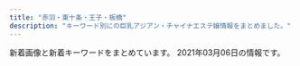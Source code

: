 ```yaml
---
title: "赤羽・東十条・王子・板橋"
description: "キーワード別にの巨乳アジアン・チャイナエステ嬢情報をまとめました。"
---
```


新着画像と新着キーワードをまとめています。
2021年03月06日の情報です。

<DmmAffiliateIns />
<KeywordTable
  shops={
    [
    {
        "name": "Flower",
        "keywords": {},
        "url": "http://flower.este88.com/",
        "img_links": [
            "http://flower.este88.com/images/m02.jpg",
            "http://flower.este88.com/i/images/access6.jpg",
            "http://flower.este88.com/images/img1.jpg",
            "http://flower.este88.com/i/images/access3.jpg",
            "http://flower.este88.com/i/images/access7.jpg",
            "http://flower.este88.com/i/images/access2.jpg",
            "http://flower.este88.com/i/images/access4.jpg",
            "http://flower.este88.com/images/m05.jpg",
            "http://flower.este88.com/images/kp01.jpg",
            "http://flower.este88.com/gals/moe1.jpg",
            "http://flower.este88.com/i/images/access1.jpg",
            "http://flower.este88.com/images/m03.jpg",
            "http://flower.este88.com/gals/erika1.jpg",
            "http://flower.este88.com/images/m04.jpg",
            "http://flower.este88.com/gals/emi1.jpg",
            "http://flower.este88.com/images/m01.jpg",
            "http://flower.este88.com/gals/riri1.jpg",
            "http://flower.este88.com/gals/haruka1.jpg",
            "http://flower.este88.com/i/images/access5.jpg",
            "http://flower.este88.com/gals/yuuna1.jpg",
            "http://flower.este88.com/images/dot.png"
        ],
        "station": "JR\u8d64\u7fbd\u99c5\u5357\u53e3"
    },
    {
        "name": "FLOWER",
        "img_links": [
            "http://esthe-japan.work/flower/upload/202004/1588153474.png"
        ],
        "keywords": {
            "88": 3,
            "89": 3,
            "98": 1,
            "87": 3,
            "\u30bb\u30af\u30b7\u30fc": 6
        },
        "station": "JR\u8d64\u7fbd\u99c5\u5357\u6539\u672d\u53e3(\u6771)",
        "url": "http://esthe-japan.work/flower/"
    },
    {
        "keywords": {
            "85": 2,
            "C": 15,
            "E": 6,
            "D": 10,
            "86": 8,
            "87": 6
        },
        "station": "JR\u8d64\u7fbd\u99c5\u897f\u53e3",
        "img_links": [
            "http://www.cocosia.work/img/int2_sp.jpg",
            "http://www.cocosia.work/staff/riya.jpg",
            "http://www.cocosia.work/img/int2.jpg",
            "http://www.cocosia.work/img/header_info.png",
            "http://www.cocosia.work/staff/hina1.jpg",
            "http://www.cocosia.work/img/int1.jpg",
            "http://www.cocosia.work/staff/mika1.jpg",
            "http://www.cocosia.work/staff/hina.jpg",
            "http://www.cocosia.work/staff/mao1.jpg",
            "http://www.cocosia.work/img/int1_sp.jpg",
            "http://www.cocosia.work/staff/rea1.jpg",
            "http://www.cocosia.work/img/int3_sp.jpg",
            "http://www.cocosia.work/img/i_tel.png",
            "http://www.cocosia.work/staff/riya1.jpg",
            "http://www.cocosia.work/img/bn_howto.jpg",
            "http://www.cocosia.work/staff/mao.jpg",
            "http://www.cocosia.work/staff/rea.jpg",
            "http://www.cocosia.work/img/int3.jpg",
            "http://www.cocosia.work/img/bn_howto_sp.jpg",
            "http://www.cocosia.work/staff/yuyu.jpg",
            "http://www.cocosia.work/staff/mika.jpg",
            "http://www.cocosia.work/img/bn_contact.jpg",
            "http://www.cocosia.work/img/bn_contact_sp.jpg",
            "http://www.cocosia.work/staff/yuyu1.jpg",
            "http://www.cocosia.work/img/concept.jpg",
            "http://www.cocosia.work/img/concept_sp.jpg"
        ],
        "url": "http://www.cocosia.work/",
        "name": "Cocosia \uff5e\u30b3\u30b3\u30b7\u30a2\uff5e"
    },
    {
        "name": "Kiss you",
        "url": "http://kissyourelax.xyz/",
        "keywords": {},
        "img_links": [
            "http://kissyourelax.xyz/uploads/190625/1-1Z625204313L6.jpg",
            "http://kissyourelax.xyz/uploads/190422/1-1Z422144244F3.jpg",
            "http://kissyourelax.xyz/uploads/190802/1-1ZP20P91YN.jpg",
            "http://kissyourelax.xyz/uploads/190422/1-1Z42214343N22.jpg",
            "http://kissyourelax.xyz/uploads/190712/1-1ZG2111A3147.jpg",
            "http://kissyourelax.xyz/uploads/200929/1-200929125H1111.jpg",
            "http://kissyourelax.xyz/uploads/191129/1-191129154603T5.jpg",
            "http://kissyourelax.xyz/img/s0.png",
            "http://kissyourelax.xyz/uploads/190514/1-1Z5140R02A31.jpg",
            "http://kissyourelax.xyz/uploads/200812/1-200Q212540D24.jpg",
            "http://kissyourelax.xyz/uploads/190422/1-1Z422143352a6.jpg",
            "http://kissyourelax.xyz/uploads/190426/1-1Z4261G221600.jpg",
            "http://kissyourelax.xyz/uploads/190426/1-1Z4261G229208.jpg",
            "http://kissyourelax.xyz/img/botton.jpg",
            "http://kissyourelax.xyz/uploads/190426/1-1Z4261G1591I.jpg",
            "http://kissyourelax.xyz/uploads/190920/1-1Z9200Z645220.jpg",
            "http://kissyourelax.xyz/uploads/190625/1-1Z625203Q3N2.jpg",
            "http://kissyourelax.xyz/uploads/190802/1-1ZP20P930U4.jpg",
            "http://kissyourelax.xyz/uploads/190712/1-1ZG2111F3448.jpg",
            "http://kissyourelax.xyz/uploads/200929/1-200929125F62K.jpg",
            "http://kissyourelax.xyz/uploads/190514/1-1Z5140R044351.jpg",
            "http://kissyourelax.xyz/uploads/200812/1-200Q2125423452.jpg",
            "http://kissyourelax.xyz/uploads/191213/1-19121315493M58.jpg",
            "http://kissyourelax.xyz/uploads/191213/1-1912131550052E.jpg"
        ],
        "station": "JR\u8d64\u7fbd\u99c5"
    },
    {
        "name": "\u9999\u9999",
        "station": "JR\u6771\u5341\u6761\u99c5\u5317\u53e3",
        "img_links": [
            "http://shanshan-esthe.com/img/st16.jpg",
            "http://shanshan-esthe.com/img/st14.jpg",
            "http://shanshan-esthe.com/img/sta14.jpg",
            "http://shanshan-esthe.com/img/sta0.jpg",
            "http://shanshan-esthe.com/img/no.png"
        ],
        "url": "http://shanshan-esthe.com/",
        "keywords": {
            "86": 2,
            "D": 2
        }
    },
    {
        "name": "Darling \uff5e\u30c0\u30fc\u30ea\u30f3\uff5e",
        "station": "JR\u8d64\u7fbd\u99c5\u5357\u53e3",
        "url": "http://www.darling.esjp.info/",
        "img_links": [
            "http://www.darling.esjp.info/img/tel.png",
            "http://www.darling.esjp.info/files/001.jpg",
            "http://www.darling.esjp.info/img/nav-005.png",
            "http://www.darling.esjp.info/files/007.jpg",
            "http://www.darling.esjp.info/files/002.jpg",
            "http://www.darling.esjp.info/files/008.jpg",
            "http://www.darling.esjp.info/img/nav-002.png",
            "http://www.darling.esjp.info/files/003.jpg",
            "http://www.darling.esjp.info/img/nav-001.png",
            "http://www.darling.esjp.info/img/nav-006.png",
            "http://www.darling.esjp.info/img/nav-003.png",
            "http://www.darling.esjp.info/img/nav-004.png",
            "http://www.darling.esjp.info/img/top01.png",
            "http://www.darling.esjp.info/img/stb.jpg",
            "http://www.darling.esjp.info/img/stt.jpg"
        ],
        "keywords": {
            "87": 4,
            "86": 1,
            "D": 5
        }
    },
    {
        "img_links": [
            "https://yumego.tyo.cm/photos/sites/83/2020/12/2020120610415197.jpg",
            "https://yumego.tyo.cm/photos/sites/83/2020/12/2020120610415227.jpg",
            "https://yumego.tyo.cm/photos/sites/83/2021/02/2021020212253138.jpg",
            "https://yumego.tyo.cm/images/tit_staff01.png",
            "https://yumego.tyo.cm/images/sp_tit_new.png",
            "https://yumego.tyo.cm/images/maining.jpg",
            "https://yumego.tyo.cm/photos/sites/83/2020/12/2020120802122165.jpg",
            "https://yumego.tyo.cm/photos/sites/83/2020/12/2020120108205259.jpg",
            "https://yumego.tyo.cm/images/sp_tit_twitter.png",
            "https://yumego.tyo.cm/images/sp_tit_staff01.png",
            "https://yumego.tyo.cm/images/room3.jpg",
            "https://yumego.tyo.cm/images/sp_top.jpg",
            "https://yumego.tyo.cm/photos/sites/83/2020/12/2020120802122351.jpg",
            "https://yumego.tyo.cm/photos/sites/83/2020/12/2020120610415351.jpg",
            "https://yumego.tyo.cm/images/tit_therapist.png",
            "https://yumego.tyo.cm/images/room2.jpg",
            "https://yumego.tyo.cm/images/tit_staff02.png",
            "https://yumego.tyo.cm/images/tit_twitter.png",
            "https://yumego.tyo.cm/images/sp_tit_therapist.png",
            "https://yumego.tyo.cm/photos/sites/83/2020/12/2020120108205582.jpg",
            "https://yumego.tyo.cm/photos/sites/83/2020/12/2020120108205393.jpg",
            "https://yumego.tyo.cm/images/room4.jpg",
            "https://yumego.tyo.cm/images/img_tel.png",
            "https://yumego.tyo.cm/images/top.jpg",
            "https://yumego.tyo.cm/images/room1.jpg",
            "https://yumego.tyo.cm/photos/sites/83/2020/12/2020120610415359.jpg",
            "https://yumego.tyo.cm/images/sp_tit_staff02.png",
            "https://yumego.tyo.cm/images/tit_new.png"
        ],
        "url": "https://yumego.tyo.cm/",
        "keywords": {
            "88": 12,
            "86": 18,
            "D": 36,
            "85": 6
        },
        "station": "JR\u5341\u6761\u99c5\u5357\u53e3",
        "name": "\u5922\u3054"
    },
    {
        "url": "http://www.e-baby.work/",
        "keywords": {
            "85": 1,
            "89": 1,
            "84": 1,
            "86": 2,
            "87": 1,
            "E": 2,
            "D": 3,
            "C": 1
        },
        "name": "\u30a2\u30a4\u30ea\u30b9",
        "img_links": [
            "http://www.e-baby.work/staff/kumi1.jpg",
            "http://www.e-baby.work/staff/yuka1.jpg",
            "http://www.e-baby.work/img/all/icon2.png",
            "http://www.e-baby.work/img/all/loader.png",
            "http://www.e-baby.work/staff/kumic.jpg",
            "http://www.e-baby.work/staff/haru1.jpg",
            "http://www.e-baby.work/staff/maya1.jpg",
            "http://www.e-baby.work/staff/karen1.jpg",
            "http://www.e-baby.work/staff/rina1.jpg"
        ],
        "station": "JR\u8d64\u7fbd\u99c5\u6771\u53e3"
    },
    {
        "url": "http://www.goodtime.iesjp.com/",
        "img_links": [
            "http://www.goodtime.iesjp.com/files/004.jpg",
            "http://www.goodtime.iesjp.com/images/m-top-right03.jpg",
            "http://www.goodtime.iesjp.com/images/m-top-right02.jpg",
            "http://www.goodtime.iesjp.com/images/m-right.jpg",
            "http://www.goodtime.iesjp.com/files/003.jpg",
            "http://www.goodtime.iesjp.com/images/m-top02.jpg",
            "http://www.goodtime.iesjp.com/images/m-left.jpg",
            "http://www.goodtime.iesjp.com/photo_news/upimg/39901600bd6533312b_0.jpg",
            "http://www.goodtime.iesjp.com/images/m-head.jpg",
            "http://www.goodtime.iesjp.com/images/top-left01.jpg",
            "http://www.goodtime.iesjp.com/photo_news/upimg/20911603de0e3ad912_0.jpg",
            "http://www.goodtime.iesjp.com/photo_news/upimg/529386029caabbb08f_0.jpg",
            "http://www.goodtime.iesjp.com/images/m-top03.jpg",
            "http://www.goodtime.iesjp.com/images/m-yejiao.jpg",
            "http://www.goodtime.iesjp.com/files/002.jpg",
            "http://www.goodtime.iesjp.com/images/m-top-right04.jpg",
            "http://www.goodtime.iesjp.com/photo_news/upimg/43415603819cc9fd0d_1.jpg",
            "http://www.goodtime.iesjp.com/images/m-top-right01.jpg",
            "http://www.goodtime.iesjp.com/files/005.jpg",
            "http://www.goodtime.iesjp.com/images/call.png"
        ],
        "name": "GOOD TIME",
        "keywords": {
            "C": 2,
            "83": 2,
            "87": 6,
            "D": 6
        },
        "station": "\u8d64\u7fbd\u5ca9\u6df5\u99c52\u756a\u51fa\u53e3"
    },
    {
        "img_links": [
            "http://angel-aroma.net/img/no.png",
            "http://angel-aroma.net/img/m1.jpg",
            "http://angel-aroma.net/img/m5.jpg",
            "http://angel-aroma.net/img/m4.jpg",
            "http://angel-aroma.net/img/m3.jpg",
            "http://angel-aroma.net/img/sta3.jpg",
            "http://angel-aroma.net/img/m10.jpg",
            "http://angel-aroma.net/img/top.jpg",
            "http://angel-aroma.net/img/sta5.jpg",
            "http://angel-aroma.net/img/sta2.jpg",
            "http://angel-aroma.net/img/sta6.jpg",
            "http://angel-aroma.net/img/m20.jpg",
            "http://angel-aroma.net/img/m2.jpg",
            "http://angel-aroma.net/img/m30.jpg",
            "http://angel-aroma.net/img/qr.jpg",
            "http://angel-aroma.net/img/sta1.jpg",
            "http://angel-aroma.net/img/stafft.jpg",
            "http://angel-aroma.net/img/m6.jpg"
        ],
        "name": "\u30c0\u30fc\u30ea\u30f3",
        "url": "http://angel-aroma.net/",
        "station": "JR\u8d64\u7fbd\u99c5\u6771\u53e3",
        "keywords": {
            "82": 2,
            "87": 2,
            "86": 4,
            "84": 2
        }
    },
    {
        "url": "http://www.crossu.xyz/",
        "station": "JR\u738b\u5b50\u99c5\u5317\u53e3",
        "keywords": {
            "\u30bb\u30af\u30b7\u30fc": 5
        },
        "name": "\u685c\u306e\u604b",
        "img_links": [
            "http://www.crossu.xyz/templets/default/picture/rec1.png",
            "http://www.crossu.xyz/uploads/180620/1-1P62010193X63.jpg",
            "http://www.crossu.xyz/uploads/191129/1-19112914393CK.jpg",
            "http://www.crossu.xyz/uploads/190924/1-1Z9241056212J.jpg",
            "http://www.crossu.xyz/templets/default/picture/staff_t.jpg",
            "http://www.crossu.xyz/templets/default/picture/interior_t.jpg",
            "http://www.crossu.xyz/uploads/180621/1-1P621101232H4.jpg",
            "http://www.crossu.xyz/uploads/200528/1-20052Q52142229.jpg",
            "http://www.crossu.xyz/uploads/191119/1-19111915043V27.jpg",
            "http://www.crossu.xyz/templets/default/picture/news.jpg",
            "http://www.crossu.xyz/uploads/allimg/180620/1-1P6201013133b.jpg",
            "http://www.crossu.xyz/uploads/180620/1-1P62010154K00.png",
            "http://www.crossu.xyz/uploads/181211/1-1Q2111433162D.jpg",
            "http://www.crossu.xyz/templets/default/picture/head.jpg"
        ]
    },
    {
        "url": "http://esthe-taiwanaroma.com/",
        "station": "JR\u8d64\u7fbd\u99c5\u5357\u53e3",
        "img_links": [
            "http://esthe-taiwanaroma.com/img/photo_01.jpg",
            "http://esthe-taiwanaroma.com/img/corona-3.jpg",
            "http://esthe-taiwanaroma.com/img/pagetop.png",
            "http://esthe-taiwanaroma.com/img/mami03.png",
            "http://esthe-taiwanaroma.com/img/kaori2.jpg",
            "http://esthe-taiwanaroma.com/img/corona-4.jpg",
            "http://esthe-taiwanaroma.com/img/hina.jpg",
            "http://esthe-taiwanaroma.com/img/miki.jpg",
            "http://esthe-taiwanaroma.com/img/topbg02.jpg",
            "http://esthe-taiwanaroma.com/img/sara2.jpg",
            "http://esthe-taiwanaroma.com/img/mami.jpg",
            "http://esthe-taiwanaroma.com/img/mask05.jpg",
            "http://esthe-taiwanaroma.com/img/mask03.jpg",
            "http://esthe-taiwanaroma.com/img/sara002.jpg",
            "http://esthe-taiwanaroma.com/img/head_img.png",
            "http://esthe-taiwanaroma.com/img/anna.png",
            "http://esthe-taiwanaroma.com/img/emi001.jpg",
            "http://esthe-taiwanaroma.com/img/yuki.jpg",
            "http://esthe-taiwanaroma.com/img/mask04.jpg",
            "http://esthe-taiwanaroma.com/img/ami.jpg",
            "http://esthe-taiwanaroma.com/img/corona-5.jpg",
            "http://esthe-taiwanaroma.com/img/mask02.jpg",
            "http://esthe-taiwanaroma.com/img/corona-2.jpg",
            "http://esthe-taiwanaroma.com/img/reina3.jpg",
            "http://esthe-taiwanaroma.com/img/tel_img.png",
            "http://esthe-taiwanaroma.com/img/mask01.jpg"
        ],
        "keywords": {},
        "name": "\u53f0\u6e7e\u30a2\u30ed\u30de"
    },
    {
        "keywords": {},
        "url": "https://www.sinraku.work/",
        "img_links": [
            "https://www.sinraku.work/staff/koko.jpg",
            "https://www.sinraku.work/images/tel.png",
            "https://www.sinraku.work/images/interior_t.jpg",
            "https://www.sinraku.work/img/miho2.jpg",
            "https://www.sinraku.work/images/news.jpg",
            "https://www.sinraku.work/img/kai1.jpg",
            "https://www.sinraku.work/images/int2.png",
            "https://www.sinraku.work/images/tg.png",
            "https://www.sinraku.work/staff/miho.jpg",
            "https://www.sinraku.work/images/sys.png",
            "https://www.sinraku.work/images/menu/top.png",
            "https://www.sinraku.work/images/menu/staff.png",
            "https://www.sinraku.work/img/koko2.jpg",
            "https://www.sinraku.work/img/rina2.jpg",
            "https://www.sinraku.work/img/kai2.jpg",
            "https://www.sinraku.work/images/staff_t.jpg",
            "https://www.sinraku.work/img/koko1.jpg",
            "https://www.sinraku.work/images/int1.jpg",
            "https://www.sinraku.work/img/miho1.jpg",
            "https://www.sinraku.work/images/time.jpg",
            "https://www.sinraku.work/staff/kai.jpg",
            "https://www.sinraku.work/staff/rina.jpg",
            "https://www.sinraku.work/img/rina1.jpg",
            "https://www.sinraku.work/images/rec.jpg",
            "https://www.sinraku.work/images/menu/interior.png"
        ],
        "name": "\u5fc3\u697d",
        "station": "JR\u8d64\u7fbd\u99c5\u6771\u53e3"
    },
    {
        "keywords": {},
        "name": "\u3084\u3059\u3089\u304e",
        "station": "JR\u738b\u5b50\u99c5\u5317\u53e3",
        "url": "http://tenpo5.iest.info/",
        "img_links": []
    },
    {
        "img_links": [
            "http://www.roserelaxation.info/upload/201807/1531197286.jpg",
            "http://www.roserelaxation.info/upload/201801/thumb_dis/1517150493.jpg",
            "http://www.roserelaxation.info/upload/202007/thumb_dis/1594636322.jpg",
            "http://www.roserelaxation.info/upload/images/20171206_132919.jpg",
            "http://www.roserelaxation.info/upload/202007/thumb/1594636684.jpg",
            "http://www.roserelaxation.info/upload/202007/1594636355.jpg",
            "http://www.roserelaxation.info/upload/images/20171214_032900.jpg",
            "http://www.roserelaxation.info/upload/202007/thumb_dis/1594636684.jpg",
            "http://www.roserelaxation.info/upload/201708/1502280972.jpg",
            "http://www.roserelaxation.info/upload/201807/thumb/1531195952.jpg",
            "http://www.roserelaxation.info/upload/201712/1512155748.jpg",
            "http://www.roserelaxation.info/upload/202007/thumb_dis/1594636246.jpg",
            "http://www.roserelaxation.info/upload/202007/1594636246.jpg",
            "http://www.roserelaxation.info/upload/201807/1531195547.jpg",
            "http://www.roserelaxation.info/upload/202007/1594636684.jpg",
            "http://www.roserelaxation.info/upload/201807/thumb_dis/1531197286.jpg",
            "http://www.roserelaxation.info/upload/201707/1499300573.jpg",
            "http://www.roserelaxation.info/upload/201808/thumb_dis/1535596152.jpg",
            "http://www.roserelaxation.info/upload/images/20171206_132851.jpg",
            "http://www.roserelaxation.info/upload/201712/thumb_dis/1512155748.jpg",
            "http://www.roserelaxation.info/upload/images/20170706_091357.jpg",
            "http://www.roserelaxation.info/upload/images/20171206_132823.jpg",
            "http://www.roserelaxation.info/upload/201801/1517150493.jpg",
            "http://www.roserelaxation.info/upload/images/20170525_102731.jpg",
            "http://www.roserelaxation.info/upload/202007/thumb/1594636246.jpg",
            "http://www.roserelaxation.info/upload/202008/1598846272.jpg",
            "http://www.roserelaxation.info/upload/201708/thumb_dis/1502280972.jpg",
            "http://www.roserelaxation.info/upload/202007/thumb_dis/1594636355.jpg",
            "http://www.roserelaxation.info/upload/201807/thumb_dis/1531195547.jpg",
            "http://www.roserelaxation.info/upload/201801/thumb/1517150493.jpg",
            "http://www.roserelaxation.info/upload/201807/1531195952.jpg",
            "http://www.roserelaxation.info/upload/201807/thumb/1531195547.jpg",
            "http://www.roserelaxation.info/upload/201807/thumb_dis/1531195952.jpg",
            "http://www.roserelaxation.info/upload/202007/thumb/1594636355.jpg",
            "http://www.roserelaxation.info/upload/images/20170613_104732.jpg",
            "http://www.roserelaxation.info/upload/201712/thumb/1512155748.jpg",
            "http://www.roserelaxation.info/upload/images/20171206_133002.jpg"
        ],
        "url": "http://www.roserelaxation.info/",
        "station": "JR\u8d64\u7fbd\u99c5\u5357\u53e3",
        "keywords": {},
        "name": "Only one \uff5e\u30aa\u30f3\u30ea\u30fc\u30ef\u30f3\uff5e"
    },
    {
        "img_links": [
            "https://higashijujo-mensesthe.com/staff/runa-s1.jpg",
            "https://higashijujo-mensesthe.com/images/header3.png",
            "https://higashijujo-mensesthe.com/2019/08/22/runa-s1.jpg",
            "https://higashijujo-mensesthe.com/2019/08/10/kimi-s1.jpg",
            "https://higashijujo-mensesthe.com/staff/kimi-l2.jpg",
            "https://higashijujo-mensesthe.com/staff/kimi-l1.jpg",
            "https://higashijujo-mensesthe.com/images/camp.jpg",
            "https://higashijujo-mensesthe.com/images/main-sp.jpg",
            "https://higashijujo-mensesthe.com/button/staff.png",
            "https://higashijujo-mensesthe.com/staff/lime-s1.jpg",
            "https://higashijujo-mensesthe.com/menu/info.png",
            "https://higashijujo-mensesthe.com/room/room-l2.jpg",
            "https://higashijujo-mensesthe.com/2020/02/29/lime-s1.jpg",
            "https://higashijujo-mensesthe.com/menu/gallery.png",
            "https://higashijujo-mensesthe.com/menu/blog.png",
            "https://higashijujo-mensesthe.com/images/clear.png",
            "https://higashijujo-mensesthe.com/images/footer-r.png",
            "https://higashijujo-mensesthe.com/staff/lime-l1.jpg",
            "https://higashijujo-mensesthe.com/button/blog.png",
            "https://higashijujo-mensesthe.com/staff/kimi-s1.jpg",
            "https://higashijujo-mensesthe.com/staff/rika-s1.jpg",
            "https://higashijujo-mensesthe.com/icon/twitter.png",
            "https://higashijujo-mensesthe.com/staff/rika-l1.jpg",
            "https://higashijujo-mensesthe.com/staff/kimi-s2.jpg",
            "https://higashijujo-mensesthe.com/images/flower.png",
            "https://higashijujo-mensesthe.com/menu/home.png",
            "https://higashijujo-mensesthe.com/2019/10/21/rika-s1.jpg",
            "https://higashijujo-mensesthe.com/2019/08/23/satomi-s1.jpg",
            "https://higashijujo-mensesthe.com/staff/satomi-l1.jpg",
            "https://higashijujo-mensesthe.com/images/main1.jpg",
            "https://higashijujo-mensesthe.com/room/esthe2.jpg",
            "https://higashijujo-mensesthe.com/icon/yelp.png",
            "https://higashijujo-mensesthe.com/room/room-l3.jpg",
            "https://higashijujo-mensesthe.com/room/room-l4.jpg",
            "https://higashijujo-mensesthe.com/room/esthe3.jpg",
            "https://higashijujo-mensesthe.com/room/room-l1.jpg",
            "https://higashijujo-mensesthe.com/images/qrcode.png",
            "https://higashijujo-mensesthe.com/icon/facebook.png",
            "https://higashijujo-mensesthe.com/icon/line.png",
            "https://higashijujo-mensesthe.com/staff/satomi-s1.jpg",
            "https://higashijujo-mensesthe.com/images/footer-l.png",
            "https://higashijujo-mensesthe.com/menu/friend.png",
            "https://higashijujo-mensesthe.com/staff/runa-l1.jpg",
            "https://higashijujo-mensesthe.com/room/esthe1.jpg",
            "https://higashijujo-mensesthe.com/button/home.png"
        ],
        "name": "Love Sea",
        "keywords": {},
        "station": "JR\u6771\u5341\u6761\u99c5\u5317\u53e3",
        "url": "https://higashijujo-mensesthe.com/"
    },
    {
        "name": "\u767e\u5408",
        "keywords": {},
        "img_links": [
            "http://www.l-yuri.work/images/mobile.jpg",
            "http://www.l-yuri.work/images/staff_t.jpg",
            "http://www.l-yuri.work/staff/emi.jpg",
            "http://www.l-yuri.work/images/sys.png",
            "http://www.l-yuri.work/images/int1.png",
            "http://www.l-yuri.work/img/aki1.jpg",
            "http://www.l-yuri.work/img/rina1.jpg",
            "http://www.l-yuri.work/images/s1.png",
            "http://www.l-yuri.work/images/tel.jpg",
            "http://www.l-yuri.work/staff/aki.jpg",
            "http://www.l-yuri.work/images/tg.jpg",
            "http://www.l-yuri.work/images/interior_t.jpg",
            "http://www.l-yuri.work/images/head.jpg",
            "http://www.l-yuri.work/images/h_line.jpg",
            "http://www.l-yuri.work/images/2.png",
            "http://www.l-yuri.work/img/yuki1.jpg",
            "http://www.l-yuri.work/images/1.png",
            "http://www.l-yuri.work/images/3.png",
            "http://www.l-yuri.work/staff/yuki.jpg",
            "http://www.l-yuri.work/img/emi1.jpg",
            "http://www.l-yuri.work/images/4.png",
            "http://www.l-yuri.work/images/int2.png",
            "http://www.l-yuri.work/images/news.png",
            "http://www.l-yuri.work/staff/rina.jpg"
        ],
        "station": "\u84ee\u6839\u99c5\u6771\u53e3",
        "url": "http://www.l-yuri.work/"
    },
    {
        "url": "http://oji.pink/",
        "station": "JR\u738b\u5b50\u99c5\u5317\u53e3",
        "img_links": [
            "http://oji.pink/images/g0.jpg",
            "http://oji.pink/images/top.jpg",
            "http://oji.pink/images/r4.jpg",
            "http://oji.pink/images/mobile.jpg",
            "http://oji.pink/images/r2.jpg",
            "http://oji.pink/images/aki.jpg",
            "http://oji.pink/images/new1.jpg",
            "http://oji.pink/images/zi_staff.png",
            "http://oji.pink/images/g7.jpg",
            "http://oji.pink/images/r3.jpg",
            "http://oji.pink/images/g2.jpg",
            "http://oji.pink/images/zi_link.png",
            "http://oji.pink/images/r1.jpg",
            "http://oji.pink/images/g1.jpg",
            "http://oji.pink/images/yuki.jpg",
            "http://oji.pink/images/g5.jpg",
            "http://oji.pink/images/3.png",
            "http://oji.pink/images/1.png"
        ],
        "keywords": {
            "C": 15
        },
        "name": "\u7f8e\u5065"
    },
    {
        "img_links": [
            "http://lastpara.net/image/cast/cast_265_1_s.jpg",
            "http://lastpara.net/image/cast/cast_259_1_l.jpg",
            "http://lastpara.net/image/cast/cast_255_1_l.jpg",
            "http://lastpara.net/image/cast/cast_261_1_l.jpg",
            "http://lastpara.net/image/cast/cast_263_1_s.jpg",
            "http://lastpara.net/image/cast/cast_286_1_l.jpg",
            "http://lastpara.net/img/event/camp_top_02.jpg",
            "http://lastpara.net/image/cast/cast_287_1_l.jpg",
            "http://lastpara.net/image/cast/cast_263_1_l.jpg",
            "http://lastpara.net/image/cast/cast_287_1_s.jpg",
            "http://lastpara.net/image/cast/cast_259_1_s.jpg",
            "http://lastpara.net/image/cast/cast_256_1_s.jpg",
            "http://lastpara.net/image/cast/cast_256_1_l.jpg",
            "http://lastpara.net/img/recuit.png",
            "http://lastpara.net/image/cast/cast_286_1_s.jpg",
            "http://lastpara.net/image/cast/cast_262_1_l.jpg",
            "http://lastpara.net/image/cast/cast_265_1_l.jpg",
            "http://lastpara.net/img/news-ttl.jpg"
        ],
        "station": "JR\u8d64\u7fbd\u99c5\u5357\u53e3",
        "url": "http://lastpara.net/",
        "name": "Last Paradise \uff5e\u30e9\u30b9\u30c8\u30d1\u30e9\u30c0\u30a4\u30b9\uff5e",
        "keywords": {
            "84": 4,
            "85": 9,
            "86": 4,
            "90": 2
        }
    },
    {
        "keywords": {
            "88": 2,
            "86": 2,
            "84": 1,
            "E": 3,
            "D": 5,
            "85": 12,
            "C": 17,
            "87": 1
        },
        "url": "http://ka-en.work/",
        "name": "\u83ef\u8276",
        "station": "JR\u8d64\u7fbd\u99c5\u6771\u53e3",
        "img_links": [
            "http://ka-en.work/sp/img/st1.jpg",
            "http://ka-en.work/sp/img/cam.jpg",
            "http://ka-en.work/sp/img/pic.jpg",
            "http://ka-en.work/img/s2.jpg",
            "http://ka-en.work/img/foot.jpg",
            "http://ka-en.work/sp/img/st2.jpg",
            "http://ka-en.work/img/botton2.jpg",
            "http://ka-en.work/img/botton5.jpg",
            "http://ka-en.work/img/fla-1.jpg",
            "http://ka-en.work/img/acc5.jpg",
            "http://ka-en.work/sp/img/t-s.jpg",
            "http://ka-en.work/img/s6.jpg",
            "http://ka-en.work/img/st7.jpg",
            "http://ka-en.work/sp/img/tel.jpg",
            "http://ka-en.work/sp/img/info.jpg",
            "http://ka-en.work/sp/img/p-6.jpg",
            "http://ka-en.work/img/botton6.jpg",
            "http://ka-en.work/img/head.jpg",
            "http://ka-en.work/img/s10.jpg",
            "http://ka-en.work/sp/img/st8.jpg",
            "http://ka-en.work/sp/img/acc4.jpg",
            "http://ka-en.work/img/st3.jpg",
            "http://ka-en.work/sp/img/add.jpg",
            "http://ka-en.work/sp/img/t-a.jpg",
            "http://ka-en.work/sp/img/st9.jpg",
            "http://ka-en.work/img/s4.jpg",
            "http://ka-en.work/sp/img/st4.jpg",
            "http://ka-en.work/img/st6.jpg",
            "http://ka-en.work/sp/img/sys.jpg",
            "http://ka-en.work/img/s3.jpg",
            "http://ka-en.work/img/botton.jpg",
            "http://ka-en.work/sp/img/kanban.jpg",
            "http://ka-en.work/img/st2.jpg",
            "http://ka-en.work/img/st10.jpg",
            "http://ka-en.work/sp/img/acc2.jpg",
            "http://ka-en.work/img/acc4.jpg",
            "http://ka-en.work/sp/img/pc.jpg",
            "http://ka-en.work/sp/img/st6.jpg",
            "http://ka-en.work/img/fla-2.jpg",
            "http://ka-en.work/img/s7.jpg",
            "http://ka-en.work/img/acc3.jpg",
            "http://ka-en.work/sp/img/st7.jpg",
            "http://ka-en.work/sp/img/st3.jpg",
            "http://ka-en.work/img/botton3.jpg",
            "http://ka-en.work/img/s9.jpg",
            "http://ka-en.work/sp/img/p-10.jpg",
            "http://ka-en.work/img/mo.png",
            "http://ka-en.work/img/st4.jpg",
            "http://ka-en.work/sp/img/tit.jpg",
            "http://ka-en.work/img/acc1.jpg",
            "http://ka-en.work/sp/img/time.jpg",
            "http://ka-en.work/sp/img/acc1.jpg",
            "http://ka-en.work/sp/img/p-9.jpg",
            "http://ka-en.work/img/fla-3.jpg",
            "http://ka-en.work/sp/img/acc3.jpg",
            "http://ka-en.work/img/botton4.jpg",
            "http://ka-en.work/sp/img/t-o.jpg",
            "http://ka-en.work/img/kanban.jpg",
            "http://ka-en.work/sp/img/t-t.jpg",
            "http://ka-en.work/sp/img/st10.jpg",
            "http://ka-en.work/img/st8.jpg",
            "http://ka-en.work/img/acc2.jpg",
            "http://ka-en.work/sp/img/acc5.jpg",
            "http://ka-en.work/sp/img/t-r.jpg",
            "http://ka-en.work/img/st9.jpg",
            "http://ka-en.work/sp/img/botton.jpg",
            "http://ka-en.work/img/st1.jpg"
        ]
    },
    {
        "station": "\u5c3e\u4e45\u99c5",
        "url": "http://e-yuri.work/",
        "name": "\u5f69\u8679",
        "img_links": [
            "http://e-yuri.work/images/interior_t.jpg",
            "http://e-yuri.work/images/tg.jpg",
            "http://e-yuri.work/images/int1.jpg",
            "http://e-yuri.work/images/news.jpg",
            "http://e-yuri.work/images/staff_t.jpg",
            "http://e-yuri.work/staff/karina.jpg",
            "http://e-yuri.work/images/2.jpg",
            "http://e-yuri.work/staff/ayumi.jpg",
            "http://e-yuri.work/images/head.jpg",
            "http://e-yuri.work/images/1.jpg",
            "http://e-yuri.work/images/rec2.jpg",
            "http://e-yuri.work/img/karina1.jpg",
            "http://e-yuri.work/img/ayumi1.jpg",
            "http://e-yuri.work/images/sys.jpg",
            "http://e-yuri.work/images/rec1.jpg",
            "http://e-yuri.work/images/ac1.jpg",
            "http://e-yuri.work/staff/yuyu.jpg",
            "http://e-yuri.work/images/int2.jpg",
            "http://e-yuri.work/img/yuyu1.jpg",
            "http://e-yuri.work/images/s1.png",
            "http://e-yuri.work/images/3.jpg"
        ],
        "keywords": {}
    }
]
}
/>
<DmmAffiliateScript />
